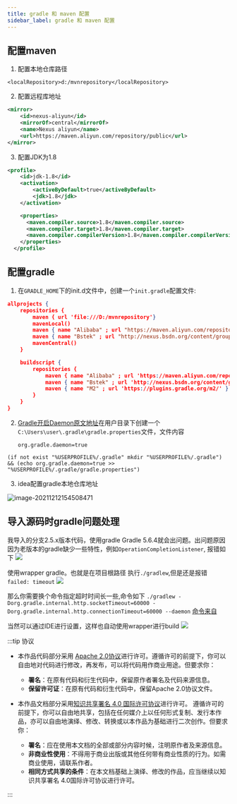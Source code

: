 ```yaml
---
title: gradle 和 maven 配置
sidebar_label: gradle 和 maven 配置
---
```


## 配置maven

1. 配置本地仓库路径

`<localRepository>d:/mvnrepository</localRepository>`

2. 配置远程库地址

```xml
<mirror>  
    <id>nexus-aliyun</id>  
    <mirrorOf>central</mirrorOf>    
    <name>Nexus aliyun</name>  
    <url>https://maven.aliyun.com/repository/public</url>  
</mirror>
```

3. 配置JDK为1.8

```xml
<profile>
    <id>jdk-1.8</id>
    <activation>
        <activeByDefault>true</activeByDefault>
        <jdk>1.8</jdk>
    </activation>

    <properties>
      <maven.compiler.source>1.8</maven.compiler.source>
      <maven.compiler.target>1.8</maven.compiler.target>
      <maven.compiler.compilerVersion>1.8</maven.compiler.compilerVersion>
    </properties>
  </profile>
```

## 配置gradle

1. 在`GRADLE_HOME`下的init.d文件中，创建一个`init.gradle`配置文件:

```json
allprojects {
    repositories {
        maven { url 'file:///D:/mvnrepository'}
        mavenLocal()
        maven { name "Alibaba" ; url "https://maven.aliyun.com/repository/public" }
        maven { name "Bstek" ; url "http://nexus.bsdn.org/content/groups/public/" }
        mavenCentral()
    }

    buildscript { 
        repositories { 
            maven { name "Alibaba" ; url 'https://maven.aliyun.com/repository/public' }
            maven { name "Bstek" ; url 'http://nexus.bsdn.org/content/groups/public/' }
            maven { name "M2" ; url 'https://plugins.gradle.org/m2/' }
        }
    }
}
```

2. [Gradle开启Daemon原文地址][gradle开启Daemon]在用户目录下创建一个`C:\Users\user\.gradle\gradle.properties`文件，文件内容
   
   `org.gradle.daemon=true`

```shell
(if not exist "%USERPROFILE%/.gradle" mkdir "%USERPROFILE%/.gradle") && (echo org.gradle.daemon=true >> "%USERPROFILE%/.gradle/gradle.properties")  
```

[gradle开启Daemon]: https://www.cnblogs.com/mthoutai/p/7389140.html

3. idea配置gradle本地仓库地址

![image-20211212154508471](https://s2.loli.net/2023/07/15/UKAVJTgs6lYP4Ci.png)

## 导入源码时gradle问题处理

我导入的分支2.5.x版本代码，使用gradle Gradle 5.6.4就会出问题。出问题原因因为老版本的gradle缺少一些特性，例如`OperationCompletionListener`, 报错如下
![](https://s2.loli.net/2023/07/15/m45ZutFhdGQf1zr.png)

使用wrapper gradle。也就是在项目根路径 执行`./gradlew`,但是还是报错 `failed: timeout`
![](https://s2.loli.net/2023/07/15/HuKged2EVnWqSz8.png)

那么你需要换个命令指定超时时间长一些,命令如下
`./gradlew -Dorg.gradle.internal.http.socketTimeout=60000 -Dorg.gradle.internal.http.connectionTimeout=60000 --daemon` [命令来自](https://baikangwang.gitbooks.io/workingnotes/content/how-to-increase-read-timeout.html)

当然可以通过IDE进行设置，这样也自动使用wrapper进行build
![](https://s2.loli.net/2023/07/15/Gwk7mLMACQVc6nl.png)




:::tip 协议

- 本作品代码部分采用 [Apache 2.0协议](https://www.apache.org/licenses/LICENSE-2.0)进行许可。遵循许可的前提下，你可以自由地对代码进行修改，再发布，可以将代码用作商业用途。但要求你：
  - **署名**：在原有代码和衍生代码中，保留原作者署名及代码来源信息。
  - **保留许可证**：在原有代码和衍生代码中，保留Apache 2.0协议文件。

- 本作品文档部分采用[知识共享署名 4.0 国际许可协议](http://creativecommons.org/licenses/by/4.0/)进行许可。 遵循许可的前提下，你可以自由地共享，包括在任何媒介上以任何形式复制、发行本作品，亦可以自由地演绎、修改、转换或以本作品为基础进行二次创作。但要求你：
  - **署名**：应在使用本文档的全部或部分内容时候，注明原作者及来源信息。
  - **非商业性使用**：不得用于商业出版或其他任何带有商业性质的行为。如需商业使用，请联系作者。
  - **相同方式共享的条件**：在本文档基础上演绎、修改的作品，应当继续以知识共享署名 4.0国际许可协议进行许可。

:::

